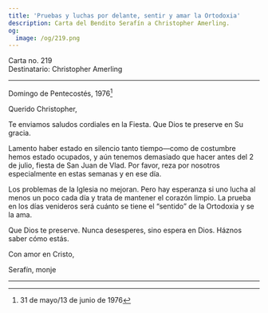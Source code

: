 ```yaml
---
title: 'Pruebas y luchas por delante, sentir y amar la Ortodoxia'
description: Carta del Bendito Serafín a Christopher Amerling.
og:
  image: /og/219.png
---
```


<div style={{textAlign:'right', fontFamily:'monospace'}}>Carta no. 219</div>
<div style={{textAlign:'left', fontFamily:'monospace'}}>Destinatario: Christopher Amerling</div>

---

Domingo de Pentecostés, 1976[^1]

Querido Christopher,

Te enviamos saludos cordiales en la Fiesta. Que Dios te preserve en Su gracia.

Lamento haber estado en silencio tanto tiempo—como de costumbre hemos estado ocupados, y aún tenemos demasiado que hacer antes del 2 de julio, fiesta de San Juan de Vlad. Por favor, reza por nosotros especialmente en estas semanas y en ese día.

Los problemas de la Iglesia no mejoran. Pero hay esperanza si uno lucha al menos un poco cada día y trata de mantener el corazón limpio. La prueba en los días venideros será cuánto se tiene el “sentido” de la Ortodoxia y se la ama.

Que Dios te preserve. Nunca desesperes, sino espera en Dios. Háznos saber cómo estás.

Con amor en Cristo,

Serafín, monje

---

[^1]: 31 de mayo/13 de junio de 1976